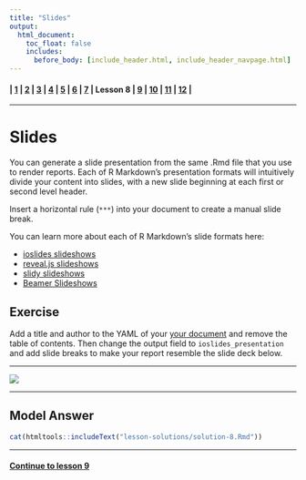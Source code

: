 ```yaml
---
title: "Slides"
output:
  html_document:
    toc_float: false
    includes:
      before_body: [include_header.html, include_header_navpage.html]
---
```


#### | **[ 1 ](lesson-1.html)** |  **[ 2 ](lesson-2.html)** |  **[ 3 ](lesson-3.html)** | **[ 4 ](lesson-4.html)** | **[ 5 ](lesson-5.html)** | **[ 6 ](lesson-6.html)** | **[ 7 ](lesson-7.html)** | Lesson 8 | **[ 9 ](lesson-9.html)** | **[ 10 ](lesson-10.html)** | **[ 11 ](lesson-11.html)** | **[ 12 ](lesson-12.html)** |
***

# Slides

You can generate a slide presentation from the same .Rmd file that you use to render reports. Each of R Markdown's presentation formats will intuitively divide your content into slides, with a new slide beginning at each first or second level header.

Insert a horizontal rule (`***`) into your document to create a manual slide break.

You can learn more about each of R Markdown's slide formats here:

* [ioslides slideshows](http://rmarkdown.rstudio.com/ioslides_presentation_format.html)
* [reveal.js slideshows](http://rmarkdown.rstudio.com/revealjs_presentation_format.html)
* [slidy slideshows](http://rmarkdown.rstudio.com/slidy_presentation_format.html)
* [Beamer Slideshows](http://rmarkdown.rstudio.com/beamer_presentation_format.html)

## Exercise

Add a title and author to the YAML of your [your document](lesson-exercises/exercise-8.Rmd) and remove the table of contents. Then change the output field to `ioslides_presentation` and add slide breaks to make your report resemble the slide deck below.

***

![](lesson-images/markdownSlides.png)

***

## Model Answer

```r
cat(htmltools::includeText("lesson-solutions/solution-8.Rmd"))
```
***
#### [Continue to lesson 9](lesson-9.html)

